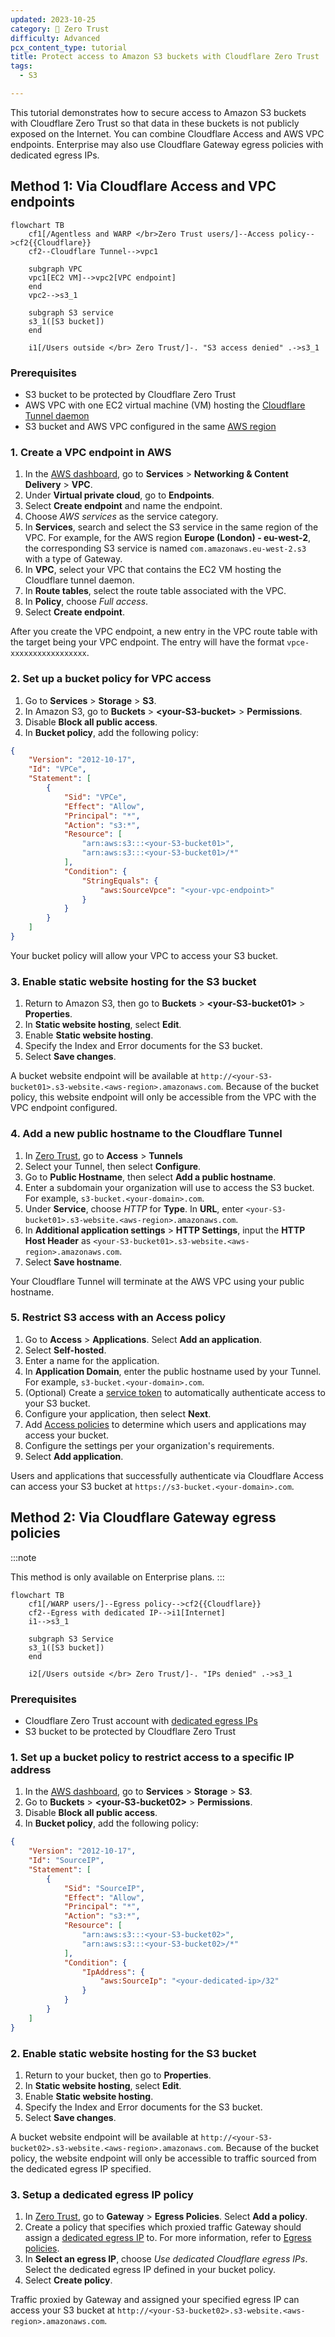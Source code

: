 ```yaml
---
updated: 2023-10-25
category: 🔐 Zero Trust
difficulty: Advanced
pcx_content_type: tutorial
title: Protect access to Amazon S3 buckets with Cloudflare Zero Trust
tags:
  - S3

---
```


This tutorial demonstrates how to secure access to Amazon S3 buckets with Cloudflare Zero Trust so that data in these buckets is not publicly exposed on the Internet. You can combine Cloudflare Access and AWS VPC endpoints. Enterprise may also use Cloudflare Gateway egress policies with dedicated egress IPs.

## Method 1: Via Cloudflare Access and VPC endpoints

```mermaid
flowchart TB
    cf1[/Agentless and WARP </br>Zero Trust users/]--Access policy-->cf2{{Cloudflare}}
    cf2--Cloudflare Tunnel-->vpc1

    subgraph VPC
    vpc1[EC2 VM]-->vpc2[VPC endpoint]
    end
    vpc2-->s3_1

    subgraph S3 service
    s3_1([S3 bucket])
    end

    i1[/Users outside </br> Zero Trust/]-. "S3 access denied" .->s3_1
```

### Prerequisites

* S3 bucket to be protected by Cloudflare Zero Trust
* AWS VPC with one EC2 virtual machine (VM) hosting the [Cloudflare Tunnel daemon](/cloudflare-one/connections/connect-networks/)
* S3 bucket and AWS VPC configured in the same [AWS region](https://docs.aws.amazon.com/AmazonRDS/latest/UserGuide/Concepts.RegionsAndAvailabilityZones.html)

### 1. Create a VPC endpoint in AWS

1. In the [AWS dashboard](https://aws.amazon.com/console/), go to **Services** > **Networking & Content Delivery** > **VPC**.
2. Under **Virtual private cloud**, go to **Endpoints**.
3. Select **Create endpoint** and name the endpoint.
4. Choose *AWS services* as the service category.
5. In **Services**, search and select the S3 service in the same region of the VPC. For example, for the AWS region **Europe (London) - eu-west-2**, the corresponding S3 service is named `com.amazonaws.eu-west-2.s3` with a type of Gateway.
6. In **VPC**, select your VPC that contains the EC2 VM hosting the Cloudflare tunnel daemon.
7. In **Route tables**, select the route table associated with the VPC.
8. In **Policy**, choose *Full access*.
9. Select **Create endpoint**.

After you create the VPC endpoint, a new entry in the VPC route table with the target being your VPC endpoint. The entry will have the format `vpce-xxxxxxxxxxxxxxxxx`.

### 2. Set up a bucket policy for VPC access

1. Go to **Services** > **Storage** > **S3**.
2. In Amazon S3, go to **Buckets** > **\<your-S3-bucket>** > **Permissions**.
3. Disable **Block all public access**.
4. In **Bucket policy**, add the following policy:

```json
{
    "Version": "2012-10-17",
    "Id": "VPCe",
    "Statement": [
        {
            "Sid": "VPCe",
            "Effect": "Allow",
            "Principal": "*",
            "Action": "s3:*",
            "Resource": [
                "arn:aws:s3:::<your-S3-bucket01>",
                "arn:aws:s3:::<your-S3-bucket01>/*"
            ],
            "Condition": {
                "StringEquals": {
                    "aws:SourceVpce": "<your-vpc-endpoint>"
                }
            }
        }
    ]
}
```

Your bucket policy will allow your VPC to access your S3 bucket.

### 3. Enable static website hosting for the S3 bucket

1. Return to Amazon S3, then go to **Buckets** > **\<your-S3-bucket01>** > **Properties**.
2. In **Static website hosting**, select **Edit**.
3. Enable **Static website hosting**.
4. Specify the Index and Error documents for the S3 bucket.
5. Select **Save changes**.

A bucket website endpoint will be available at `http://<your-S3-bucket01>.s3-website.<aws-region>.amazonaws.com`. Because of the bucket policy, this website endpoint will only be accessible from the VPC with the VPC endpoint configured.

### 4. Add a new public hostname to the Cloudflare Tunnel

1. In [Zero Trust](https://one.dash.cloudflare.com/), go to **Access** > **Tunnels**
2. Select your Tunnel, then select **Configure**.
3. Go to **Public Hostname**, then select **Add a public hostname**.
4. Enter a subdomain your organization will use to access the S3 bucket. For example, `s3-bucket.<your-domain>.com`.
5. Under **Service**, choose *HTTP* for **Type**. In **URL**, enter `<your-S3-bucket01>.s3-website.<aws-region>.amazonaws.com`.
6. In **Additional application settings** > **HTTP Settings**, input the **HTTP Host Header** as `<your-S3-bucket01>.s3-website.<aws-region>.amazonaws.com`.
7. Select **Save hostname**.

Your Cloudflare Tunnel will terminate at the AWS VPC using your public hostname.

### 5. Restrict S3 access with an Access policy

1. Go to **Access** > **Applications**. Select **Add an application**.
2. Select **Self-hosted**.
3. Enter a name for the application.
4. In **Application Domain**, enter the public hostname used by your Tunnel. For example, `s3-bucket.<your-domain>.com`.
5. (Optional) Create a [service token](/cloudflare-one/identity/service-tokens/) to automatically authenticate access to your S3 bucket.
6. Configure your application, then select **Next**.
7. Add [Access policies](/cloudflare-one/policies/access/) to determine which users and applications may access your bucket.
8. Configure the settings per your organization's requirements.
9. Select **Add application**.

Users and applications that successfully authenticate via Cloudflare Access can access your S3 bucket at `https://s3-bucket.<your-domain>.com`.

## Method 2: Via Cloudflare Gateway egress policies

:::note

This method is only available on Enterprise plans. 
:::

```mermaid
flowchart TB
    cf1[/WARP users/]--Egress policy-->cf2{{Cloudflare}}
    cf2--Egress with dedicated IP-->i1[Internet]
    i1-->s3_1

    subgraph S3 Service
    s3_1([S3 bucket])
    end

    i2[/Users outside </br> Zero Trust/]-. "IPs denied" .->s3_1
```

### Prerequisites

* Cloudflare Zero Trust account with [dedicated egress IPs](/cloudflare-one/policies/gateway/egress-policies/dedicated-egress-ips/)
* S3 bucket to be protected by Cloudflare Zero Trust

### 1. Set up a bucket policy to restrict access to a specific IP address

1. In the [AWS dashboard](https://aws.amazon.com/console/), go to **Services** > **Storage** > **S3**.
2. Go to **Buckets** > **\<your-S3-bucket02>** > **Permissions**.
3. Disable **Block all public access**.
4. In **Bucket policy**, add the following policy:

```json
{
    "Version": "2012-10-17",
    "Id": "SourceIP",
    "Statement": [
        {
            "Sid": "SourceIP",
            "Effect": "Allow",
            "Principal": "*",
            "Action": "s3:*",
            "Resource": [
                "arn:aws:s3:::<your-S3-bucket02>",
                "arn:aws:s3:::<your-S3-bucket02>/*"
            ],
            "Condition": {
                "IpAddress": {
                    "aws:SourceIp": "<your-dedicated-ip>/32"
                }
            }
        }
    ]
}
```

### 2. Enable static website hosting for the S3 bucket

1. Return to your bucket, then go to **Properties**.
2. In **Static website hosting**, select **Edit**.
3. Enable **Static website hosting**.
4. Specify the Index and Error documents for the S3 bucket.
5. Select **Save changes**.

A bucket website endpoint will be available at `http://<your-S3-bucket02>.s3-website.<aws-region>.amazonaws.com`. Because of the bucket policy, the website endpoint will only be accessible to traffic sourced from the dedicated egress IP specified.

### 3. Setup a dedicated egress IP policy

1. In [Zero Trust](https://one.dash.cloudflare.com/), go to **Gateway** > **Egress Policies**. Select **Add a policy**.
2. Create a policy that specifies which proxied traffic Gateway should assign a [dedicated egress IP](/cloudflare-one/policies/gateway/egress-policies/dedicated-egress-ips/) to. For more information, refer to [Egress policies](/cloudflare-one/policies/gateway/egress-policies/).
3. In **Select an egress IP**, choose *Use dedicated Cloudflare egress IPs*. Select the dedicated egress IP defined in your bucket policy.
4. Select **Create policy**.

Traffic proxied by Gateway and assigned your specified egress IP can access your S3 bucket at `http://<your-S3-bucket02>.s3-website.<aws-region>.amazonaws.com`.
